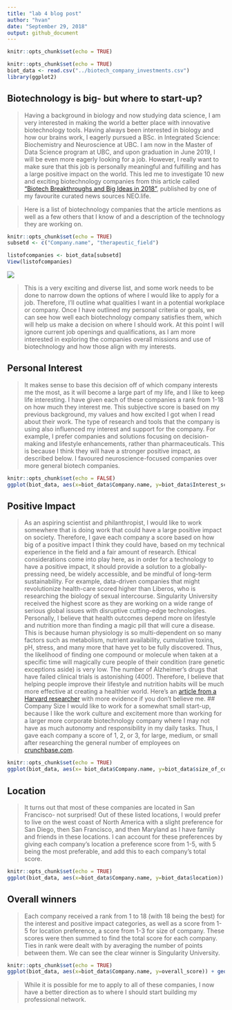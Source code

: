 ---
title: "lab 4 blog post"
author: "hvan"
date: "September 29, 2018"
output: github_document
---

```{r setup, include=FALSE}
knitr::opts_chunk$set(echo = TRUE)
```

```{r import data, include= FALSE}
knitr::opts_chunk$set(echo = TRUE)
biot_data <- read.csv("../biotech_company_investments.csv")
library(ggplot2)

```
## Biotechnology is big- but where to start-up?

>  Having a background in biology and now studying data science, I am very interested in making the world a better place with innovative biotechnology tools. Having always been interested in biology and how our brains work, I eagerly pursued a BSc. in Integrated Science: Biochemistry and Neuroscience at UBC. I am now in the Master of Data Science program at UBC, and upon graduation in June 2019, I will be even more eagerly looking for a job. However, I really want to make sure that this job is personally meaningful and fulfilling and has a large positive impact on the world. This led me to investigate 10 new and exciting biotechnology companies from this article called [“Biotech Breakthroughs and Big Ideas in 2018”](https://medium.com/neodotlife/2018-in-genomics-food-gmos-blockchain-medicine-dna-apps-genomics-brain-machine-interfaces-and-sex-c824ef572f2b), published by one of my favourite curated news sources NEO.life. 

> Here is a list of biotechnology companies that the article mentions as well as a few others that I know of and a description of the technology they are working on.

```{R list of companies, include = FALSE}
knitr::opts_chunk$set(echo = TRUE)
subsetd <- c("Company.name", "therapeutic_field")

listofcompanies <- biot_data[subsetd]
View(listofcompanies)
```
![](../list of companies.PNG)


> This is a very exciting and diverse list, and some work needs to be done to narrow down the options of where I would like to apply for a job. Therefore, I'll outline what qualities I want in a potential workplace or company. Once I have outlined my personal criteria or goals, we can see how well each biotechnology company satisfies them, which will help us make a decision on where I should work. At this point I will ignore current job openings and qualifications, as I am more interested in exploring the companies overall missions and use of biotechnology and how those align with my interests.
  
## Personal Interest 

> It makes sense to base this decision off of which company interests me the most, as it will become a large part of my life, and I like to keep life interesting. I have given each of these companies a rank from 1-18 on how much they interest me. This subjective score is based on my previous background, my values and how excited I got when I read about their work. The type of research and tools that the company is using also influenced my interest and support for the company. For example, I prefer companies and solutions focusing on decision-making and lifestyle enhancements, rather than pharmaceuticals. This is because I think they will have a stronger positive impact, as described below. I favoured neuroscience-focused companies over more general biotech companies.

```{R interest scores}
knitr::opts_chunk$set(echo = FALSE)
ggplot(biot_data, aes(x=biot_data$Company.name, y=biot_data$Interest_score)) + geom_col() + theme(axis.text.x=element_text(angle = -90, hjust = 0))
```



## Positive Impact
> As an aspiring scientist and philanthropist, I would like to work somewhere that is doing work that could have a large positive impact on society. Therefore, I gave each company a score based on how big of a positive impact I think they could have, based on my technical experience in the field and a fair amount of research. Ethical considerations come into play here, as in order for a technology to have a positive impact, it should provide a solution to a globally-pressing need, be widely accessible, and be mindful of long-term sustainability. For example, data-driven companies that might revolutionize health-care scored higher than Liberos, who is researching the biology of sexual intercourse. Singularity University received the highest score as they are working on a wide range of serious global issues with disruptive cutting-edge technologies. Personally, I believe that health outcomes depend more on lifestyle and nutrition more than finding a magic pill that will cure a disease. This is because human physiology is so multi-dependent on so many factors such as metabolism, nutrient availability, cumulative toxins, pH, stress, and many more that have yet to be fully discovered. Thus, the likelihood of finding one compound or molecule when taken at a specific time will magically cure people of their condition (rare genetic exceptions aside) is very low. The number of Alzheimer’s drugs that have failed clinical trials is astonishing (400!).  Therefore, I believe that helping people improve their lifestyle and nutrition habits will be much more effective at creating a healthier world. Here’s an [article from a Harvard researcher]( https://www.health.harvard.edu/blog/intensive-lifestyle-change-it-works-and-its-more-than-diet-and-exercise-2017082112287) with more evidence if you don’t believe me.
## Company Size
I would like to work for a somewhat small start-up, because I like the work culture and excitement more than working for a larger more corporate biotechnology company where I may not have as much autonomy and responsibility in my daily tasks. Thus, I gave each company a score of 1, 2, or 3, for large, medium, or small after researching the general number of employees on [crunchbase.com](crunchbase.com).

```{r company size, include= FALSE}
knitr::opts_chunk$set(echo = TRUE)
ggplot(biot_data, aes(x= biot_data$Company.name, y=biot_data$size_of_company)) + geom_col() + xlab("Company") + ylab("Preferred size of company") + theme(axis.text.x=element_text(angle = -90, hjust = 0))
```


## Location
> It turns out that most of these companies are located in San Francisco- not surprised! Out of these listed locations, I would prefer to live on the west coast of North America with a slight preference for San Diego, then San Francisco, and then Maryland as I have family and friends in these locations. I can account for these preferences by giving each company’s location a preference score from 1-5, with 5 being the most preferable, and add this to each company’s total score.

```{r location,}
knitr::opts_chunk$set(echo = TRUE)
ggplot(biot_data, aes(x=biot_data$Company.name, y=biot_data$location)) +geom_boxplot() +  xlab("Company") + ylab("location") + theme(axis.text.x=element_text(angle = -90, hjust = 0))
```

## Overall winners

>Each company received a rank from 1 to 18 (with 18 being the best) for the interest and positive impact categories, as well as a score from 1-5 for location preference, a score from 1-3 for size of company. These scores were then summed to find the total score for each company. Ties in rank were dealt with by averaging the number of points between them.  We can see the clear winner is Singularity University.

```{R overall rank}
knitr::opts_chunk$set(echo = TRUE)
ggplot(biot_data, aes(x=biot_data$Company.name, y=overall_score)) + geom_col() + xlab("Company") + ylab("Overall Score") + theme(axis.text.x=element_text(angle = -90, hjust = 0))

```


> While it is possible for me to apply to all of these companies, I now have a better direction as to where I should start building my professional network.
